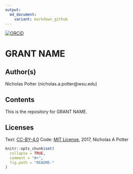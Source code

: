 ```yaml
---
output:
  md_document:
    variant: markdown_github
---
```


<!-- README.md is generated from README.Rmd. Please edit that file -->

[![ORCiD](https://img.shields.io/badge/ORCiD-0000--0002--3410--3732-green.svg)](http://orcid.org/0000-0002-3410-3732) 

# GRANT NAME

## Author(s)

Nicholas Potter (nicholas.a.potter@wsu.edu)

## Contents

This is the repository for GRANT NAME. 

## Licenses

Text: [CC-BY-4.0](https://creativecommons.org/licenses/by/4.0/)
Code: [MIT License](https://opensource.org/licenses/MIT), 2017, Nicholas A Potter


```r
knitr::opts_chunk$set(
  collapse = TRUE,
  comment = "#>",
  fig.path = "README-"
)
```
